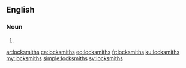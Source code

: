 ==English==

===Noun===
{{head|en|plural}}

# {{plural of|locksmith|lang=en|nocat=1}}

[[ar:locksmiths]]
[[ca:locksmiths]]
[[eo:locksmiths]]
[[fr:locksmiths]]
[[ku:locksmiths]]
[[my:locksmiths]]
[[simple:locksmiths]]
[[sv:locksmiths]]